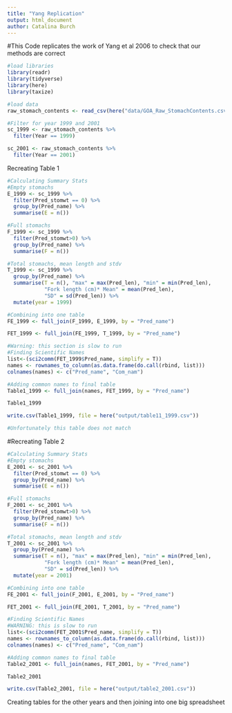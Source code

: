 ```yaml
---
title: "Yang Replication"
output: html_document
author: Catalina Burch
---
```


#This Code replicates the work of Yang et al 2006 to check that our methods are correct

```r
#load libraries
library(readr) 
library(tidyverse)
library(here)
library(taxize)

#load data
raw_stomach_contents <- read_csv(here("data/GOA_Raw_StomachContents.csv"))

```


```r

#Filter for year 1999 and 2001
sc_1999 <- raw_stomach_contents %>% 
  filter(Year == 1999)

sc_2001 <- raw_stomach_contents %>% 
  filter(Year == 2001)

```

Recreating Table 1

```r
#Calculating Summary Stats
#Empty stomachs
E_1999 <- sc_1999 %>% 
  filter(Pred_stomwt == 0) %>% 
  group_by(Pred_name) %>% 
  summarise(E = n())

#Full stomachs
F_1999 <- sc_1999 %>% 
  filter(Pred_stomwt>0) %>% 
  group_by(Pred_name) %>% 
  summarise(F = n())

#Total stomachs, mean length and stdv 
T_1999 <- sc_1999 %>% 
  group_by(Pred_name) %>% 
  summarise(T = n(), "max" = max(Pred_len), "min" = min(Pred_len),
            "Fork length (cm)* Mean" = mean(Pred_len),
            "SD" = sd(Pred_len)) %>% 
  mutate(year = 1999)

#Combining into one table
FE_1999 <- full_join(F_1999, E_1999, by = "Pred_name")

FET_1999 <- full_join(FE_1999, T_1999, by = "Pred_name")

#Warning: this section is slow to run
#Finding Scientific Names
list<-(sci2comm(FET_1999$Pred_name, simplify = T))
names <- rownames_to_column(as.data.frame(do.call(rbind, list)))
colnames(names) <- c("Pred_name", "Com_nam")

#Adding common names to final table
Table1_1999 <- full_join(names, FET_1999, by = "Pred_name")

Table1_1999 

write.csv(Table1_1999, file = here("output/table11_1999.csv"))

#Unfortunately this table does not match

```


#Recreating Table 2
```r
#Calculating Summary Stats
#Empty stomachs
E_2001 <- sc_2001 %>% 
  filter(Pred_stomwt == 0) %>% 
  group_by(Pred_name) %>% 
  summarise(E = n())

#Full stomachs
F_2001 <- sc_2001 %>% 
  filter(Pred_stomwt>0) %>% 
  group_by(Pred_name) %>% 
  summarise(F = n())

#Total stomachs, mean length and stdv 
T_2001 <- sc_2001 %>% 
  group_by(Pred_name) %>% 
  summarise(T = n(), "max" = max(Pred_len), "min" = min(Pred_len),
            "Fork length (cm)* Mean" = mean(Pred_len),
            "SD" = sd(Pred_len)) %>% 
  mutate(year = 2001)

#Combining into one table
FE_2001 <- full_join(F_2001, E_2001, by = "Pred_name")

FET_2001 <- full_join(FE_2001, T_2001, by = "Pred_name")

#Finding Scientific Names
#WARNING: this is slow to run
list<-(sci2comm(FET_2001$Pred_name, simplify = T))
names <- rownames_to_column(as.data.frame(do.call(rbind, list)))
colnames(names) <- c("Pred_name", "Com_nam")

#Adding common names to final table
Table2_2001 <- full_join(names, FET_2001, by = "Pred_name")

Table2_2001

write.csv(Table2_2001, file = here("output/table2_2001.csv"))


```



Creating tables for the other years and then joining into one big spreadsheet
```r




```







